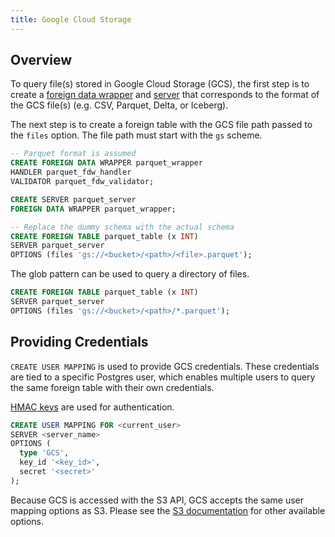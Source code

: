 ```yaml
---
title: Google Cloud Storage
---
```


## Overview

To query file(s) stored in Google Cloud Storage (GCS), the first step is to create a [foreign data wrapper](/analytics/import/overview#foreign-data-wrapper) and
[server](/analytics/import/overview#foreign-server) that corresponds to the format of the GCS file(s) (e.g. CSV, Parquet, Delta, or Iceberg).

The next step is to create a foreign table with the GCS file path passed to the `files` option. The file path must start with the `gs` scheme.

```sql
-- Parquet format is assumed
CREATE FOREIGN DATA WRAPPER parquet_wrapper
HANDLER parquet_fdw_handler
VALIDATOR parquet_fdw_validator;

CREATE SERVER parquet_server
FOREIGN DATA WRAPPER parquet_wrapper;

-- Replace the dummy schema with the actual schema
CREATE FOREIGN TABLE parquet_table (x INT)
SERVER parquet_server
OPTIONS (files 'gs://<bucket>/<path>/<file>.parquet');
```

The glob pattern can be used to query a directory of files.

```sql
CREATE FOREIGN TABLE parquet_table (x INT)
SERVER parquet_server
OPTIONS (files 'gs://<bucket>/<path>/*.parquet');
```

## Providing Credentials

`CREATE USER MAPPING` is used to provide GCS credentials. These credentials are tied to a specific Postgres user, which enables
multiple users to query the same foreign table with their own credentials.

[HMAC keys](https://console.cloud.google.com/storage/settings;tab=interoperability) are used for authentication.

```sql
CREATE USER MAPPING FOR <current_user>
SERVER <server_name>
OPTIONS (
  type 'GCS',
  key_id '<key_id>',
  secret '<secret>'
);
```

Because GCS is accessed with the S3 API, GCS accepts the same user mapping options as S3.
Please see the [S3 documentation](/analytics/object_stores/s3#credentials-options) for other available options.
